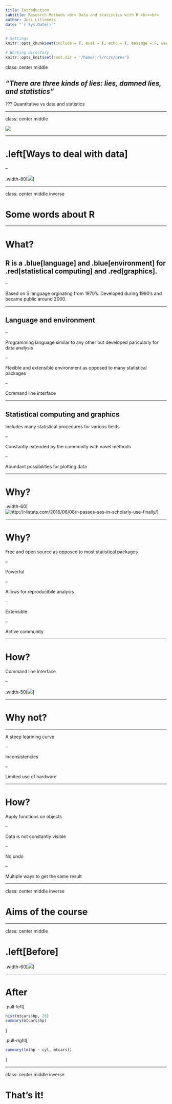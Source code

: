```yaml
---
title: Introduction
subtitle: Research Methods <br> Data and statistics with R <br><br>
author: Jüri Lillemets
date: "`r Sys.Date()`"
---
```


```r
# Settings
knitr::opts_chunk$set(include = T, eval = T, echo = T, message = F, warning = F)

# Working directory
knitr::opts_knit$set(root.dir = '/home/jrl/rcrs/pres')
```

class: center middle

## *"There are three kinds of lies: lies, damned lies, and statistics"*

???
Quantitative vs data and statistics

---

class: center middle

![](../img/lie.png)

---

# .left[Ways to deal with data]

--

.width-80[![](../img/cars.jpg)]

---

class: center middle inverse

# Some words about R

---

# What?

## R is a .blue[language] and .blue[environment] for .red[statistical computing] and .red[graphics].

--

Based on S language orginating from 1970's. Developed during 1990's and became public around 2000.

---

## Language and environment

--

Programming language similar to any other but developed paricularly for data analysis

--

Flexible and extensible environment as opposed to many statistical packages

--

Command line interface

---

## Statistical computing and graphics

Includes many statistical procedures for various fields

--

Constantly extended by the community with novel methods

--

Abundant possibilities for plotting data

---

# Why? 

.width-60[![http://r4stats.com/2016/06/08/r-passes-sas-in-scholarly-use-finally/](../img/ruse.png)]

---

# Why?

Free and open source as opposed to most statistical packages

--

Powerful

--

Allows for reproducibile analysis

--

Extensible

--

Active community

---

# How? 

Command line interface

--

.width-50[![](../img/rconsole.png)]

---

# Why not?

---

A steep learining curve

--

Inconsistencies

--

Limited use of hardware

---

# How?

Apply functions on objects

--

Data is not constantly visible

--

No undo

--

Multiple ways to get the same result

---

class: center middle inverse

# Aims of the course

---

class: center middle

# .left[Before]

.width-60[![](../img/excel_example.png)]

---

# After

.pull-left[
``` r
hist(mtcars$hp, 20)
summary(mtcars$hp)
```
]

.pull-right[
``` r
summary(lm(hp ~ cyl, mtcars))
```
]

---

class: center middle inverse

# That's it!

